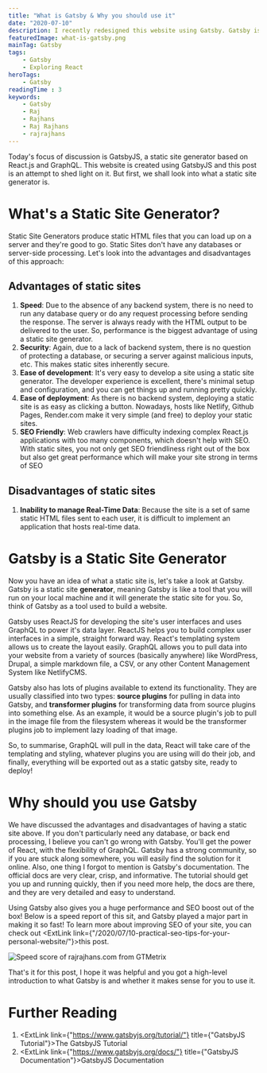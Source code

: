 ```yaml
---
title: "What is Gatsby & Why you should use it"
date: "2020-07-10"
description: I recently redesigned this website using Gatsby. Gatsby is a static site generator based on ReactJS which you can use to make blazing fast websites like this one. Read on to find out more.
featuredImage: what-is-gatsby.png
mainTag: Gatsby
tags:
    - Gatsby
    - Exploring React
heroTags:
    - Gatsby
readingTime : 3
keywords:
    - Gatsby
    - Raj
    - Rajhans
    - Raj Rajhans
    - rajrajhans
---
```

Today's focus of discussion is GatsbyJS, a static site generator based on React.js and GraphQL. This website is created using GatsbyJS and this post is an attempt to shed light on it. But first, we shall look into what a static site generator is.

# What's a Static Site Generator?
Static Site Generators produce static HTML files that you can load up on a server and they're good to go. Static Sites don't have any databases or server-side processing. Let's look into the advantages and disadvantages of this approach:
## Advantages of static sites
1. <strong>Speed</strong>: Due to the absence of any backend system, there is no need to run any database query or do any request processing before sending the response. The server is always ready with the HTML output to be delivered to the user. So, performance is the biggest advantage of using a static site generator.
2. <strong>Security</strong>: Again, due to a lack of backend system, there is no question of protecting a database, or securing a server against malicious inputs, etc. This makes static sites inherently secure.
3. <strong>Ease of development</strong>: It's very easy to develop a site using a static site generator. The developer experience is excellent, there's minimal setup and configuration, and you can get things up and running pretty quickly.
4. <strong>Ease of deployment</strong>: As there is no backend system, deploying a static site is as easy as clicking a button. Nowadays, hosts like Netlify, Github Pages, Render.com make it very simple (and free) to deploy your static sites.
5. <strong>SEO Friendly</strong>: Web crawlers have difficulty indexing complex React.js applications with too many components, which doesn't help with SEO. With static sites, you not only get SEO friendliness right out of the box but also get great performance which will make your site strong in terms of SEO
## Disadvantages of static sites
1. <strong>Inability to manage Real-Time Data</strong>: Because the site is a set of same static HTML files sent to each user, it is difficult to implement an application that hosts real-time data.

# Gatsby is a Static Site Generator

Now you have an idea of what a static site is, let's take a look at Gatsby. Gatsby is a static site <strong>generator</strong>, meaning Gatsby is like a tool that you will run on your local machine and it will generate the static site for you. So, think of Gatsby as a tool used to build a website.

Gatsby uses ReactJS for developing the site's user interfaces and uses GraphQL to power it's data layer. ReactJS helps you to build complex user interfaces in a simple, straight forward way. React's templating system allows us to create the layout easily. GraphQL allows you to pull data into your website from a variety of sources (basically anywhere) like WordPress, Drupal, a simple markdown file, a CSV, or any other Content Management System like NetlifyCMS.

Gatsby also has lots of plugins available to extend its functionality. They are usually classified into two types: <strong>source plugins</strong> for pulling in data into Gatsby, and <strong>transformer plugins</strong> for transforming data from source plugins into something else. As an example, it would be a source plugin's job to pull in the image file from the filesystem whereas it would be the transformer plugins job to implement lazy loading of that image.

So, to summarise, GraphQL will pull in the data, React will take care of the templating and styling, whatever plugins you are using will do their job, and finally, everything will be exported out as a static gatsby site, ready to deploy!

# Why should you use Gatsby

We have discussed the advantages and disadvantages of having a static site above. If you don't particularly need any database, or back end processing, I believe you can't go wrong with Gatsby. You'll get the power of React, with the flexibility of GraphQL. Gatsby has a strong community, so if you are stuck along somewhere, you will easily find the solution for it online. Also, one thing I forgot to mention is Gatsby's documentation. The official docs are very clear, crisp, and informative. The tutorial should get you up and running quickly, then if you need more help, the docs are there, and they are very detailed and easy to understand.

Using Gatsby also gives you a huge performance and SEO boost out of the box! Below is a speed report of this sit, and Gatsby played a major part in making it so fast! To learn more about improving SEO of your site, you can check out <ExtLink link={"/2020/07/10-practical-seo-tips-for-your-personal-website/"}>this post</ExtLink>.

![Speed score of rajrajhans.com from GTMetrix](rajrajhans_speedscore1.png)

That's it for this post, I hope it was helpful and you got a high-level introduction to what Gatsby is and whether it makes sense for you to use it.

# Further Reading
1. <ExtLink link={"https://www.gatsbyjs.org/tutorial/"} title={"GatsbyJS Tutorial"}>The GatsbyJS Tutorial</ExtLink>
2. <ExtLink link={"https://www.gatsbyjs.org/docs/"} title={"GatsbyJS Documentation"}>GatsbyJS Documentation</ExtLink>